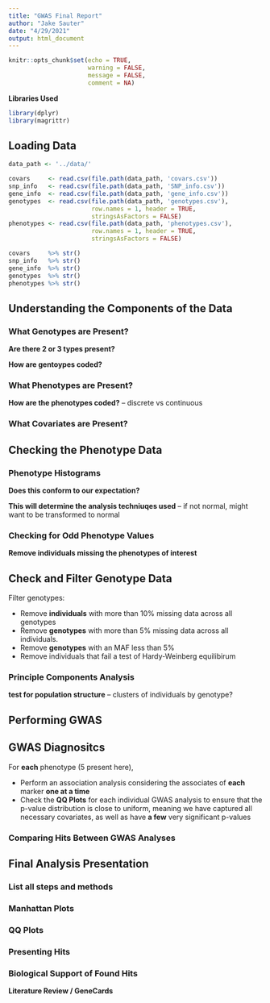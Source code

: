 ```yaml
---
title: "GWAS Final Report"
author: "Jake Sauter"
date: "4/29/2021"
output: html_document
---
```


```r
knitr::opts_chunk$set(echo = TRUE, 
                      warning = FALSE,
                      message = FALSE,
                      comment = NA)
```

**Libraries Used**

```r
library(dplyr)
library(magrittr)
```


## **Loading Data**

```r
data_path <- '../data/'

covars     <- read.csv(file.path(data_path, 'covars.csv'))
snp_info   <- read.csv(file.path(data_path, 'SNP_info.csv'))
gene_info  <- read.csv(file.path(data_path, 'gene_info.csv'))
genotypes  <- read.csv(file.path(data_path, 'genotypes.csv'), 
                       row.names = 1, header = TRUE, 
                       stringsAsFactors = FALSE)
phenotypes <- read.csv(file.path(data_path, 'phenotypes.csv'), 
                       row.names = 1, header = TRUE, 
                       stringsAsFactors = FALSE)
```

```r
covars     %>% str()
snp_info   %>% str()
gene_info  %>% str()
genotypes  %>% str()
phenotypes %>% str()
```


## **Understanding the Components of the Data**

### **What Genotypes are Present?**

**Are there 2 or 3 types present?**

**How are gentoypes coded?**

### **What Phenotypes are Present?**

**How are the phenotypes coded?** -- discrete vs continuous

### **What Covariates are Present?**


## **Checking the Phenotype Data**

### **Phenotype Histograms**

**Does this conform to our expectation?**

**This will determine the analysis techniuqes used** -- if not normal, might want to be transformed to normal

### **Checking for Odd Phenotype Values**

**Remove individuals missing the phenotypes of interest**



## **Check and Filter Genotype Data**

Filter genotypes: 

* Remove **individuals** with more than 10% missing data across all genotypes
* Remove **genotypes** with more than 5% missing data across all individuals.
* Remove **genotypes** with an MAF less than 5%
* Remove individuals that fail a test of Hardy-Weinberg equilibirum

### **Principle Components Analysis**

**test for population structure** -- clusters of individuals by genotype?


## **Performing GWAS**


## **GWAS Diagnositcs**

For **each** phenotype (5 present here), 

* Perform an association analysis considering the associates of **each** marker **one at a time**
* Check the **QQ Plots** for each individual GWAS analysis to ensure that the p-value distribution is close to uniform, meaning we have captured all necessary covariates, as well as have **a few** very significant p-values

### **Comparing Hits Between GWAS Analyses**



## **Final Analysis Presentation**

### **List all steps and methods**

### **Manhattan Plots**

### **QQ Plots**

### **Presenting Hits**

### **Biological Support of Found Hits**

**Literature Review / GeneCards**
































